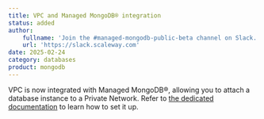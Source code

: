 ```yaml
---
title: VPC and Managed MongoDB® integration
status: added
author:
    fullname: 'Join the #managed-mongodb-public-beta channel on Slack.'
    url: 'https://slack.scaleway.com'
date: 2025-02-24
category: databases
product: mongodb
---
```


VPC is now integrated with Managed MongoDB®, allowing you to attach a database instance to a Private Network. Refer to [the dedicated documentation](/managed-mongodb-databases/how-to/connect-database-instance/#how-to-connect-to-a-database-instance-through-a-private-network/) to learn how to set it up.

